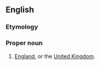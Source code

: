 ==English==

===Etymology===
{{suffix|en|limey|land}}

===Proper noun===
{{en-proper noun}}

# {{lb|en|offensive slang}} [[England]], or the [[United Kingdom]].